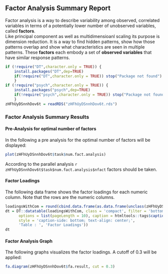 ## Factor Analysis Summary Report
Factor analysis is a way to describe variability among observed, correlated variables
in terms of a potentially lower number of unobserved variables, called **factors**. <br>
Like principal component as well as multidimensioanl scaling its purpose is dimension reduction.
It is a way to find hidden patterns, show how those patterns overlap and show what characteristics are
seen in multiple patterns.
These **factors** each embody a set of **observed variables** that have similar response patterns.
```r
if (!require("DT",character.only = TRUE)) {
    install.packages("DT",dep=TRUE)
    if(!require("DT",character.only = TRUE)) stop("Package not found")
    }
if (!require("psych",character.only = TRUE)) {
    install.packages("psych",dep=TRUE)
    if(!require("psych",character.only = TRUE)) stop("Package not found")
    }
zHFhUyDSnnhDov6t = readRDS("zHFhUyDSnnhDov6t.rds")
```
### Factor Analysis Summary Results

#### Pre-Analysis for optimal number of factors
In the following a pre analysis for the optimal number of factors will be displayed:

```r
plot(zHFhUyDSnnhDov6t$task$num.fact.analysis)
```

According to the parallel analysis `r zHFhUyDSnnhDov6t$task$num.fact.analysis$nfact ` factors should be taken.

#### Factor Loadings
The following data frame shows the factor loadings for each numeric column.
      Note that the rows are the numeric columns.
```r
loadingsWithCom = round(cbind.data.frame(as.data.frame(unclass(zHFhUyDSnnhDov6t$fa.result$loadings)), communalities = zHFhUyDSnnhDov6t$fa.result$communalities), 4)
dt = DT::datatable(loadingsWithCom, class = 'compact', filter = 'bottom',
      options = list(pageLength = 10), caption = htmltools::tags$caption(
      style = 'caption-side: bottom; text-align: center;',
      'Table : ', 'Factor Loadings'))
dt
```

#### Factor Analysis Graph
The following graphs visualizes the factor loadings. A cutoff of 0.3 will be applied:

```r
fa.diagram(zHFhUyDSnnhDov6t$fa.result, cut = 0.3)
```

